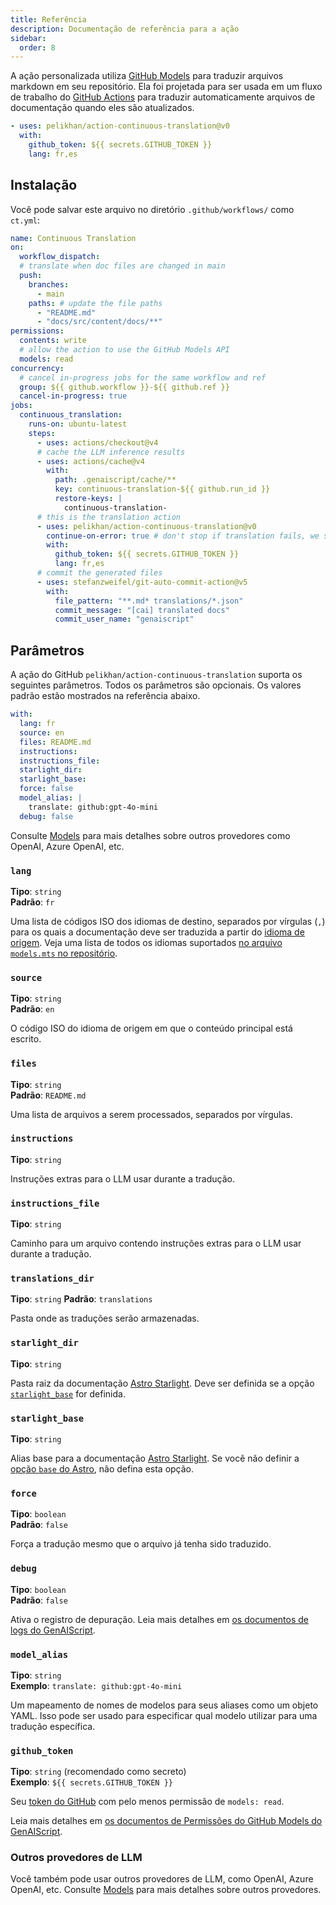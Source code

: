 ```yaml
---
title: Referência
description: Documentação de referência para a ação
sidebar:
  order: 8
---
```


A ação personalizada utiliza [GitHub Models](https://github.com/models) para traduzir arquivos markdown em seu repositório.
Ela foi projetada para ser usada em um fluxo de trabalho do [GitHub Actions](https://docs.github.com/en/actions) para traduzir automaticamente arquivos de documentação quando eles são atualizados.

```yaml title=".github/workflows/ct.yml"
- uses: pelikhan/action-continuous-translation@v0
  with:
    github_token: ${{ secrets.GITHUB_TOKEN }}
    lang: fr,es
```

## Instalação

Você pode salvar este arquivo no diretório `.github/workflows/` como `ct.yml`:

```yaml title=".github/workflows/ct.yml" wrap
name: Continuous Translation
on:
  workflow_dispatch:
  # translate when doc files are changed in main
  push:
    branches:
      - main
    paths: # update the file paths
      - "README.md"
      - "docs/src/content/docs/**"
permissions:
  contents: write
  # allow the action to use the GitHub Models API
  models: read
concurrency:
  # cancel in-progress jobs for the same workflow and ref
  group: ${{ github.workflow }}-${{ github.ref }}
  cancel-in-progress: true
jobs:
  continuous_translation:
    runs-on: ubuntu-latest
    steps:
      - uses: actions/checkout@v4
      # cache the LLM inference results
      - uses: actions/cache@v4
        with:
          path: .genaiscript/cache/**
          key: continuous-translation-${{ github.run_id }}
          restore-keys: |
            continuous-translation-
      # this is the translation action
      - uses: pelikhan/action-continuous-translation@v0
        continue-on-error: true # don't stop if translation fails, we still need to store the cache
        with:
          github_token: ${{ secrets.GITHUB_TOKEN }}
          lang: fr,es
      # commit the generated files
      - uses: stefanzweifel/git-auto-commit-action@v5
        with:
          file_pattern: "**.md* translations/*.json"
          commit_message: "[cai] translated docs"
          commit_user_name: "genaiscript"
```

## Parâmetros

A ação do GitHub `pelikhan/action-continuous-translation` suporta os seguintes parâmetros.
Todos os parâmetros são opcionais.
Os valores padrão estão mostrados na referência abaixo.

```yaml
with:
  lang: fr
  source: en
  files: README.md
  instructions:
  instructions_file:
  starlight_dir:
  starlight_base:
  force: false
  model_alias: |
    translate: github:gpt-4o-mini
  debug: false
```

Consulte [Models](../../reference/models/) para mais detalhes sobre outros provedores como OpenAI, Azure OpenAI, etc.

### `lang`

**Tipo**: `string`\
**Padrão**: `fr`

Uma lista de códigos ISO dos idiomas de destino, separados por vírgulas (`,`) para os quais a documentação deve ser traduzida a partir do [idioma de origem](#source).
Veja uma lista de todos os idiomas suportados [no arquivo `models.mts` no repositório](https://github.com/pelikhan/action-continuous-translation/blob/main/genaisrc/src/models.mts).

### `source`

**Tipo**: `string`\
**Padrão**: `en`

O código ISO do idioma de origem em que o conteúdo principal está escrito.

### `files`

**Tipo**: `string`\
**Padrão**: `README.md`

Uma lista de arquivos a serem processados, separados por vírgulas.

### `instructions`

**Tipo**: `string`

Instruções extras para o LLM usar durante a tradução.

### `instructions_file`

**Tipo**: `string`

Caminho para um arquivo contendo instruções extras para o LLM usar durante a tradução.

### `translations_dir`

**Tipo**: `string`
**Padrão**: `translations`

Pasta onde as traduções serão armazenadas.

### `starlight_dir`

**Tipo**: `string`

Pasta raiz da documentação [Astro Starlight](../../reference/astro-starlight/).
Deve ser definida se a opção [`starlight_base`](#starlight_base) for definida.

### `starlight_base`

**Tipo**: `string`

Alias base para a documentação [Astro Starlight](../../reference/astro-starlight/).
Se você não definir a [opção `base` do Astro](https://docs.astro.build/en/reference/configuration-reference/#base), não defina esta opção.

### `force`

**Tipo**: `boolean`\
**Padrão**: `false`

Força a tradução mesmo que o arquivo já tenha sido traduzido.

### `debug`

**Tipo**: `boolean`\
**Padrão**: `false`

Ativa o registro de depuração.
Leia mais detalhes em [os documentos de logs do GenAIScript](https://microsoft.github.io/genaiscript/reference/scripts/logging/).

### `model_alias`

**Tipo**: `string`\
**Exemplo**: `translate: github:gpt-4o-mini`

Um mapeamento de nomes de modelos para seus aliases como um objeto YAML. Isso pode ser usado para especificar qual modelo utilizar para uma tradução específica.

### `github_token`

**Tipo**: `string` (recomendado como secreto)\
**Exemplo**: `${{ secrets.GITHUB_TOKEN }}`

Seu [token do GitHub](https://github.com/settings/tokens) com pelo menos permissão de `models: read`.

Leia mais detalhes em [os documentos de Permissões do GitHub Models do GenAIScript](https://microsoft.github.io/genaiscript/reference/github-actions/#github-models-permissions).

### Outros provedores de LLM

Você também pode usar outros provedores de LLM, como OpenAI, Azure OpenAI, etc.
Consulte [Models](../../reference/models/) para mais detalhes sobre outros provedores.
